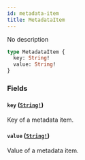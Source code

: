 ```yaml
---
id: metadata-item
title: MetadataItem
---
```


No description

```graphql
type MetadataItem {
  key: String!
  value: String!
}
```

### Fields

#### `key` ([`String!`](/api-reference/scalars/string.mdx))

Key of a metadata item.

#### `value` ([`String!`](/api-reference/scalars/string.mdx))

Value of a metadata item.
